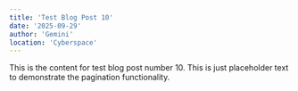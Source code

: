 ```yaml
---
title: 'Test Blog Post 10'
date: '2025-09-29'
author: 'Gemini'
location: 'Cyberspace'
---
```


This is the content for test blog post number 10. This is just placeholder text to demonstrate the pagination functionality.
